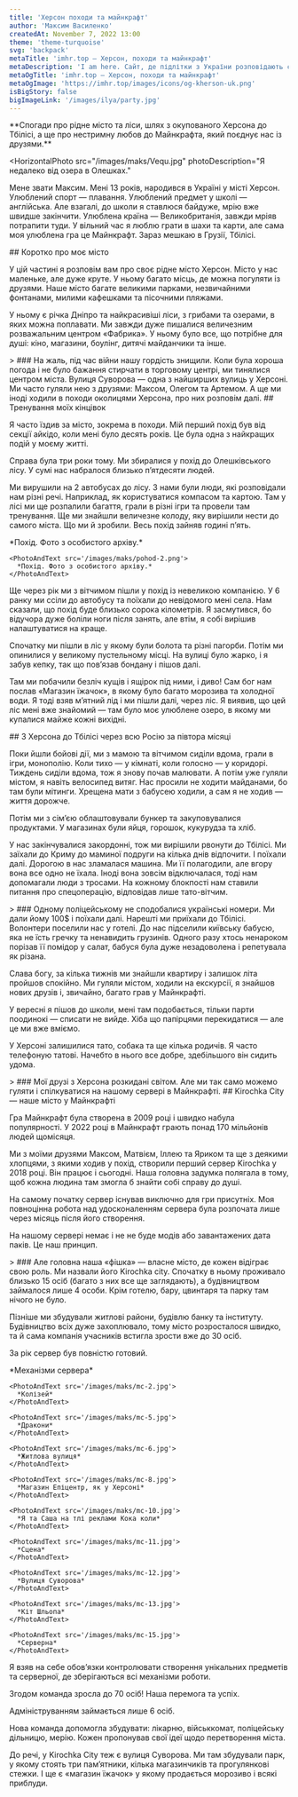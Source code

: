 ```yaml
---
title: 'Херсон походи та майнкрафт'
author: 'Максим Василенко'
createdAt: November 7, 2022 13:00
theme: 'theme-turquoise'
svg: 'backpack'
metaTitle: 'imhr.top — Херсон, походи та майнкрафт'
metaDescription: 'I am here. Сайт, де підлітки з України розповідають свої історії.'
metaOgTitle: 'imhr.top — Херсон, походи та майнкрафт'
metaOgImage: 'https://imhr.top/images/icons/og-kherson-uk.png'
isBigStory: false
bigImageLink: '/images/ilya/party.jpg'
---
```


<Heading img="/images/maks/maks.jpg" />

<Medium>
  **Спогади про рідне місто та ліси, шлях з окупованого Херсона до Тбілісі, а ще
  про нестримну любов до Майнкрафта, який поєднує нас із друзями.**
</Medium>

<HorizontalPhoto
  src="/images/maks/Vequ.jpg"
  photoDescription="Я недалеко від озера в Олешках."
>
  Мене звати Максим. Мені 13 років, народився в Україні у місті Херсон.
  Улюблений спорт — плавання. Улюблений предмет у школі — англійська. Але
  взагалі, до школи я ставлюся байдуже, мрію вже швидше закінчити. Улюблена
  країна — Великобританія, завжди мріяв потрапити туди. У вільний час я люблю
  грати в шахи та карти, але сама моя улюблена гра це Майнкрафт. Зараз мешкаю в
  Грузії, Тбілісі.
</HorizontalPhoto>

<Medium>
  ## Коротко про моє місто

У цій частині я розповім вам про своє рідне місто Херсон. Місто у нас маленьке, але дуже круте. У ньому багато місць, де можна погуляти із друзями. Наше місто багате великими парками, незвичайними фонтанами, милими кафешками та пісочними пляжами.

У ньому є річка Дніпро та найкрасивіші ліси, з грибами та озерами, в яких можна поплавати. Ми завжди дуже пишалися величезним розважальним центром «Фабрика». У ньому було все, що потрібне для душі: кіно, магазини, боулінг, дитячі майданчики та інше.

</Medium>

<Large>
  > ### На жаль, під час війни нашу гордість знищили.
</Large>

<Medium>
  Коли була хороша погода і не було бажання стирчати в торговому центрі, ми
  тинялися центром міста. Вулиця Суворова — одна з найширших вулиць у Херсоні.
  Ми часто гуляли нею з друзями: Максом, Олегом та Артемом. А ще ми іноді ходили
  в походи околицями Херсона, про них розповім далі.
</Medium>

<Fullpage>
  <PhotoFullPage
    className="mt-2"
    src="/images/maks/kherson.jpg"
    text="Моя улюблена вулиця Суворова. Фото взято с https://khers-on.com"
  />
</Fullpage>

<Medium>
  ## Тренування моїх кінцівок

Я часто їздив за місто, зокрема в походи. Мій перший похід був від секції айкідо, коли мені було десять років. Це була одна з найкращих подій у моєму житті.

Справа була три роки тому. Ми збиралися у похід до Олешківського лісу. У сумі нас набралося близько п’ятдесяти людей.

Ми вирушили на 2 автобусах до лісу. З нами були люди, які розповідали нам різні речі. Наприклад, як користуватися компасом та картою. Там у лісі ми ще розпалили багаття, грали в різні ігри та провели там тренування. Ще ми знайшли величезне колоду, яку вирішили нести до самого міста. Що ми й зробили. Весь похід зайняв годині п’ять.

</Medium>

<Large>
  <Slider>
    <PhotoAndText src='/images/maks/pohod-1.png'>
      *Похід. Фото з особистого архіву.*
    </PhotoAndText>

    <PhotoAndText src='/images/maks/pohod-2.png'>
      *Похід. Фото з особистого архіву.*
    </PhotoAndText>

  </Slider>
</Large>

<Medium>
  Ще через рік ми з вітчимом пішли у похід із невеликою компанією. У 6 ранку ми ссіли до автобусу та поїхали до невідомого мені села. Нам сказали, що похід буде близько сорока кілометрів. Я засмутився, бо відучора дуже боліли ноги після занять, але втім, я собі вирішив налаштуватися на краще.

Спочатку ми пішли в ліс у якому були болота та різні пагорби. Потім ми опинилися у великому пустельному місці. На вулиці було жарко, і я забув кепку, так що пов’язав бондану і пішов далі.

Там ми побачили безліч кущів і ящірок під ними, і диво! Сам бог нам послав «Магазин їжачок», в якому було багато морозива та холодної води. Я тоді взяв м’ятний лід і ми пішли далі, через ліс. Я виявив, що цей ліс мені вже знайомий — там було моє улюблене озеро, в якому ми купалися майже кожні вихідні.
</Medium>

<Medium>
## З Херсона до Тбілісі через всю Росію за півтора місяці

Поки йшли бойові дії, ми з мамою та вітчимом сиділи вдома, грали в ігри, монополію. Коли тихо — у кімнаті, коли голосно — у коридорі. Тиждень сиділи вдома, тож я знову почав малювати. А потім уже гуляли містом, я навіть велосипед витяг. Нас просили не ходити майданами, бо там були мітинги. Хрещена мати з бабусею ходили, а сам я не ходив — життя дорожче.

Потім ми з сім’єю облаштовували бункер та закуповувалися продуктами. У магазинах були яйця, горошок, кукурудза та хліб.

У нас закінчувалися закордонні, тож ми вирішили рвонути до Тбілісі. Ми заїхали до Криму до маминої подруги на кілька днів відпочити. І поїхали далі. Дорогою в нас зламалася машина. Ми її полагодили, але вгору вона все одно не їхала. Іноді вона зовсім відключалася, тоді нам допомагали люди з тросами. На кожному блокпості нам ставили питання про спецоперацію, відповідав лише тато-вітчим.

</Medium>

<Large>
  > ### Одному поліцейському не сподобалися українські номери. Ми дали йому 100$ і поїхали далі.
</Large>

<Medium>
  Нарешті ми приїхали до Тбілісі. Волонтери поселили нас у готелі. До нас підселили київську бабусю, яка не їсть гречку та ненавидить грузинів. Одного разу хтось ненароком порізав її помідор у салат, бабуся була дуже незадоволена і репетувала як різана.

Слава богу, за кілька тижнів ми знайшли квартиру і залишок літа пройшов спокійно. Ми гуляли містом, ходили на екскурсії, я знайшов нових друзів і, звичайно, багато грав у Майнкрафті.

У вересні я пішов до школи, мені там подобається, тільки парти поодинокі — списати не вийде. Хіба що папірцями перекидатися — але це ми вже вміємо.

У Херсоні залишилися тато, собака та ще кілька родичів. Я часто телефоную татові. Начебто в нього все добре, здебільшого він сидить удома.

</Medium>

<Large>
  > ### Мої друзі з Херсона розкидані світом. Але ми так само можемо гуляти і спілкуватися на нашому сервері в Майнкрафті.
</Large>

<Medium>
  ## Kirochka City — наше місто у Майнкрафті

Гра Майнкрафт була створена в 2009 році і швидко набула популярності. У 2022 році в Майнкрафт грають понад 170 мільйонів людей щомісяця.

Ми з моїми друзями Максом, Матвієм, Іллею та Яриком та ще з деякими хлопцями, з якими ходив у похід, створили перший сервер Kirochka у 2018 році. Він працює і сьогодні. Наша головна задумка полягала в тому, щоб кожна людина там змогла б знайти собі справу до душі.

На самому початку сервер існував виключно для гри присутніх. Моя повноцінна робота над удосконаленням сервера була розпочата лише через місяць після його створення.

На нашому сервері немає і не не буде модів або завантажених дата паків. Це наш принцип.

</Medium>

<Large>
  > ### Але головна наша «фішка» — власне місто, де кожен відіграє свою роль.
</Large>

<Medium>
  Ми назвали його Kirochka city. Спочатку в ньому проживало близько 15 осіб (багато з них все ще заглядають), а будівництвом займалося лише 4 особи. Крім готелю, бару, цвинтаря та парку там нічого не було.

Пізніше ми збудували житлові райони, будівлю банку та інституту. Будівництво всіх дуже захоплювало, тому місто розросталося швидко, та й сама компанія учасників встигла зрости вже до 30 осіб.

За рік сервер був повністю готовий.

</Medium>

<Large>
  <Slider>
    <PhotoAndText src='/images/maks/mc-1.jpg'>
      *Механізми сервера*
    </PhotoAndText>

    <PhotoAndText src='/images/maks/mc-2.jpg'>
      *Колізей*
    </PhotoAndText>

    <PhotoAndText src='/images/maks/mc-5.jpg'>
      *Дракони*
    </PhotoAndText>

    <PhotoAndText src='/images/maks/mc-6.jpg'>
      *Житлова вулиця*
    </PhotoAndText>

    <PhotoAndText src='/images/maks/mc-8.jpg'>
      *Магазин Епіцентр, як у Херсоні*
    </PhotoAndText>

    <PhotoAndText src='/images/maks/mc-10.jpg'>
      *Я та Саша на тлі реклами Кока коли*
    </PhotoAndText>

    <PhotoAndText src='/images/maks/mc-11.jpg'>
      *Сцена*
    </PhotoAndText>

    <PhotoAndText src='/images/maks/mc-12.jpg'>
      *Вулиця Суворова*
    </PhotoAndText>

    <PhotoAndText src='/images/maks/mc-13.jpg'>
      *Кіт Шльопа*
    </PhotoAndText>

    <PhotoAndText src='/images/maks/mc-15.jpg'>
      *Серверна*
    </PhotoAndText>

  </Slider> 
</Large>

<Medium>
  Я взяв на себе обов’язки контролювати створення унікальних предметів та серверної, де зберігаються всі механізми роботи.

Згодом команда зросла до 70 осіб! Наша перемога та успіх.

Адмініструванням займається лише 6 осіб.

Нова команда допомогла збудувати: лікарню, військкомат, поліцейську дільницю, мерію. Кожен пропонував свої ідеї щодо перетворення міста.

До речі, у Kirochka City теж є вулиця Суворова. Ми там збудували парк, у якому стоять три пам’ятники, кілька магазинчиків та прогулянкові стежки. І ще є «магазин їжачок» у якому продається морозиво і всякі приблуди.

</Medium>
